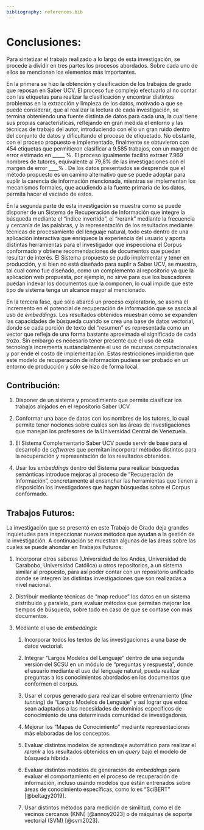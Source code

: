 ```yaml
---
bibliography: references.bib
---
```


# Conclusiones: {#conclusiones}

Para sintetizar el trabajo realizado a lo largo de esta investigación, se procede a dividir en tres partes los procesos abordados. Sobre cada uno de ellos se mencionan los elementos más importantes.

En la primera se hizo la obtención y clasificación de los trabajos de grado que reposan en Saber UCV. El proceso fue complejo efectuarlo al no contar con las etiquetas para realizar la clasificación y encontrar distintos problemas en la extracción y limpieza de los datos, motivado a que se puede considerar, que al realizar la lectura de cada investigación, se termina obteniendo una fuente distinta de datos para cada una, la cual tiene sus propias características, reflejando en gran medida el entorno y las técnicas de trabajo del autor, introduciendo con ello un gran ruido dentro del conjunto de datos y dificultando el proceso de etiquetado. No obstante, con el proceso propuesto e implementado, finalmente se obtuvieron con 454 etiquetas que permitieron clasificar a 9.585 trabajos, con un margen de error estimado en \_\_\_\_\_ %. El proceso igualmente facilitó extraer 7.969 nombres de tutores, equivalente al 79,8% de las investigaciones con el margen de error \_\_\_\_% . De los datos presentados se desprende que el método propuesto es un camino alternativo que se puede adoptar para suplir la carencia de información mencionada, mientras se implementan los mecanismos formales, que acudiendo a la fuente primaria de los datos, permita hacer el vaciado de estos.

En la segunda parte de esta investigación se muestra como se puede disponer de un Sistema de Recuperación de Información que integre la búsqueda mediante el "índice invertido", el "rerank" mediante la frecuencia y cercanía de las palabras, y la representación de los resultados mediante técnicas de procesamiento del lenguaje natural, todo esto dentro de una aplicación interactiva que enriquece la experiencia del usuario y aporta distintas herramientas para el investigador que inspecciona el Corpus conformado y obtiene recomendaciones de documentos que puedan resultar de interés. El Sistema propuesto se pudo implementar y tener en producción, y si bien no está diseñado para suplir a Saber UCV, se muestra, tal cual como fue diseñado, como un complemento al repositorio ya que la aplicación web propuesta, por ejemplo, no sirve para que los buscadores puedan indexar los documentos que la componen, lo cual impide que este tipo de sistema tenga un alcance mayor al mencionado.

En la tercera fase, que sólo abarcó un proceso exploratorio, se asoma el incremento en el potencial de recuperación de información que se asocia al uso de *embeddings.* Los resultados obtenidos muestran cómo se expanden las capacidades de búsqueda cuando se crea una base de datos vectorial, donde se cada porción de texto del "resumen" es representada como un vector que refleja de una forma bastante aproximada el significado de cada trozo. Sin embargo es necesario tener presente que el uso de esta tecnología incrementa sustancialmente el uso de recursos computacionales y por ende el costo de implementación. Estas restricciones impidieron que este modelo de recuperación de información pudiese ser probado en un entorno de producción y sólo se hizo de forma local.

## Contribución: {#conclusionescontri}

1.  Disponer de un sistema y procedimiento que permite clasificar los trabajos alojados en el repositorio Saber UCV.

2.  Conformar una base de datos con los nombres de los tutores, lo cual permite tener nociones sobre cuáles son las áreas de investigaciones que manejan los profesores de la Universidad Central de Venezuela.

3.  El Sistema Complementario Saber UCV puede servir de base para el desarrollo de *softwares* que permitan incorporar métodos distintos para la recuperación y representación de los resultados obtenidos.

4.  Usar los *embeddings* dentro del Sistema para realizar búsquedas semánticas introduce mejoras al proceso de "Recuperación de Información", concretamente al ensanchar las herramientas que tienen a disposición los investigadores que hagan búsquedas sobre el Corpus conformado.

## Trabajos Futuros: {#conclusionestrabafutu}

La investigación que se presentó en este Trabajo de Grado deja grandes inquietudes para inspeccionar nuevos métodos que ayudan a la gestión de la investigación. A continuación se muestran algunas de las áreas sobre las cuales se puede ahondar en Trabajos Futuros:

1.  Incorporar otros saberes (Universidad de los Andes, Universidad de Carabobo, Universidad Católica) u otros repositorios, a un sistema similar al propuesto, para así poder contar con un repositorio unificado donde se integren las distintas investigaciones que son realizadas a nivel nacional.

2.  Distribuir mediante técnicas de "map reduce" los datos en un sistema distribuido y paralelo, para evaluar métodos que permitan mejorar los tiempos de búsqueda, sobre todo en caso de que se contase con más documentos.

3.  Mediante el uso de *embeddings*:

    1.  Incorporar todos los textos de las investigaciones a una base de datos vectorial.

    2.  Integrar "Largos Modelos del Lenguaje" dentro de una segunda versión del SCSU en un módulo de "preguntas y respuesta", donde el usuario mediante el uso del lenguaje natural, pueda realizar preguntas a los conocimientos abordados en los documentos que conformen el corpus.

    3.  Usar el corpus generado para realizar el sobre entrenamiento (*fine tunning*) de "Largos Modelos de Lenguaje" y así lograr que estos sean adaptados a las necesidades de dominios específicos de conocimiento de una determinada comunidad de investigadores.

    4.  Mejorar los "Mapas de Conocimiento" mediante representaciones más elaboradas de los conceptos.

    5.  Evaluar distintos modelos de aprendizaje automático para realizar el *rerank* a los resultados obtenidos en un *query* bajo el modelo de búsqueda híbrida.

    6.  Evaluar distintos modelos de generación de *embeddings* para evaluar el comportamiento en el proceso de recuperación de información, incluso usando modelos que están entrenados sobre áreas de conocimiento específicas, como lo es "SciBERT" [@beltagy2019].

    7.  Usar distintos métodos para medición de similitud, como el de vecinos cercanos (KNN) [@annoy2023] o de máquinas de soporte vectorial (SVM) [@svm2023].
